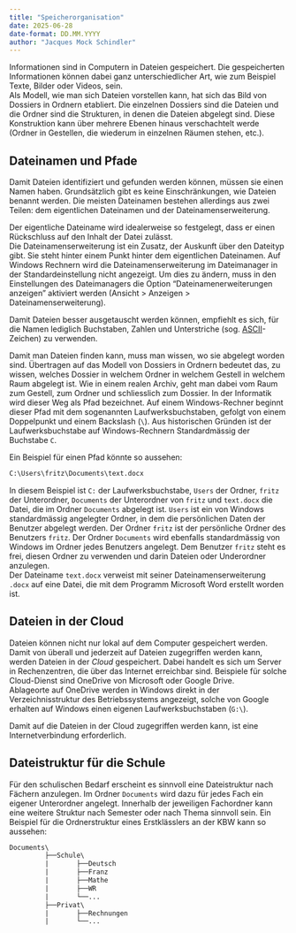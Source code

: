 ```yaml
---
title: "Speicherorganisation"
date: 2025-06-28
date-format: DD.MM.YYYY
author: "Jacques Mock Schindler"
---
```


Informationen sind in Computern in Dateien gespeichert. Die
gespeicherten Informationen können dabei ganz unterschiedlicher Art, wie
zum Beispiel Texte, Bilder oder
Videos, sein.  
Als Modell, wie man sich Dateien vorstellen kann, hat sich das Bild von
Dossiers in Ordnern etabliert. Die einzelnen Dossiers sind die Dateien
und die Ordner sind die Strukturen, in denen die Dateien abgelegt sind.
Diese Konstruktion kann über mehrere Ebenen hinaus verschachtelt werde
(Ordner in Gestellen, die wiederum in einzelnen Räumen stehen, etc.).

## Dateinamen und Pfade

Damit Dateien identifiziert und gefunden werden können, müssen sie einen
Namen haben. Grundsätzlich gibt es keine Einschränkungen, wie Dateien
benannt werden. Die meisten Dateinamen bestehen allerdings aus
zwei Teilen: dem eigentlichen Dateinamen und der
Dateinamenserweiterung.

Der eigentliche Dateiname wird idealerweise so festgelegt, dass er einen
Rückschluss auf den Inhalt der Datei zulässt.  
Die Dateinamenserweiterung ist ein Zusatz, der Auskunft über den
Dateityp gibt. Sie steht hinter einem Punkt hinter dem eigentlichen
Dateinamen. Auf Windows Rechnern wird die Dateinamenserweiterung im
Dateimanager in der Standardeinstellung nicht angezeigt. Um dies zu
ändern, muss in den Einstellungen des Dateimanagers die Option
"Dateinamenerweiterungen anzeigen" aktiviert werden (Ansicht > Anzeigen > Dateinamenserweiterung). 

Damit Dateien besser ausgetauscht werden können, empfiehlt es sich, für
die Namen lediglich Buchstaben, Zahlen und Unterstriche (sog.
[ASCII](https://de.wikipedia.org/wiki/American_Standard_Code_for_Information_Interchange)-Zeichen)
zu verwenden. 

Damit man Dateien finden kann, muss man wissen, wo sie abgelegt worden
sind. Übertragen auf das Modell von Dossiers in Ordnern bedeutet das, zu
wissen, welches Dossier in welchem Ordner in welchem Gestell in welchem
Raum abgelegt ist. Wie in einem realen Archiv, geht man dabei vom Raum
zum Gestell, zum Ordner und schliesslich zum Dossier.
In der Informatik wird dieser Weg als Pfad bezeichnet. Auf einem
Windows-Rechner beginnt dieser Pfad mit dem sogenannten
Laufwerksbuchstaben, gefolgt von einem Doppelpunkt und einem Backslash
(`\`). Aus historischen Gründen ist der Laufwerksbuchstabe auf
Windows-Rechnern Standardmässig der Buchstabe `C`.

Ein Beispiel für einen Pfad könnte so aussehen:

```bash
C:\Users\fritz\Documents\text.docx
```

In diesem Beispiel ist `C:` der Laufwerksbuchstabe, `Users` der Ordner,
`fritz` der Unterordner, `Documents` der Unterordner von `fritz` und
`text.docx` die Datei, die im Ordner `Documents` abgelegt ist. `Users`
ist ein von Windows standardmässig angelegter Ordner, in dem die
persönlichen Daten der Benutzer abgelegt werden. Der Ordner `fritz` ist
der persönliche Ordner des Benutzers `fritz`. Der Ordner `Documents`
wird ebenfalls standardmässig von Windows im Ordner jedes Benutzers
angelegt. Dem Benutzer `fritz` steht es frei, diesen Ordner zu verwenden
und darin Dateien oder Underordner anzulegen.  
Der Dateiname `text.docx` verweist mit seiner Dateinamenserweiterung
`.docx` auf eine Datei, die mit dem Programm Microsoft Word erstellt
worden ist.

## Dateien in der Cloud

Dateien können nicht nur lokal auf dem Computer gespeichert werden.
Damit von überall und jederzeit auf Dateien zugegriffen werden kann,
werden Dateien in der *Cloud* gespeichert. Dabei handelt es sich um
Server in Rechenzentren, die über das Internet erreichbar sind.
Beispiele für solche Cloud-Dienst sind OneDrive von Microsoft oder
Google Drive.  
Ablageorte auf OneDrive werden in Windows direkt in der
Verzeichnisstruktur des Betriebssystems angezeigt, solche von Google
erhalten auf Windows einen eigenen Laufwerksbuchstaben (`G:\`).

Damit auf die Dateien in der Cloud zugegriffen werden kann, ist eine
Internetverbindung erforderlich.

## Dateistruktur für die Schule

Für den schulischen Bedarf erscheint es sinnvoll eine Dateistruktur nach
Fächern anzulegen. Im Ordner `Documents` wird dazu für jedes Fach ein
eigener Unterordner angelegt. Innerhalb der jeweiligen Fachordner kann
eine weitere Struktur nach Semester oder nach Thema sinnvoll sein. Ein
Beispiel für die Ordnerstruktur eines Erstklässlers an der KBW kann so
aussehen:

```txt
Documents\
         ├──Schule\
         |       ├──Deutsch
         |       ├──Franz
         |       ├──Mathe
         |       ├──WR
         |       └──...
         ├──Privat\
         |       ├──Rechnungen
         |       └──...
```

